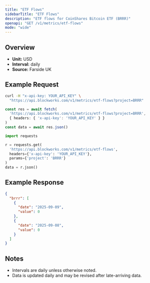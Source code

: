 ```yaml
---
title: "ETF Flows"
sidebarTitle: "ETF Flows"
description: "ETF flows for CoinShares Bitcoin ETF (BRRR)"
openapi: "GET /v1/metrics/etf-flows"
mode: "wide"
---
```


## Overview

- **Unit:** USD
- **Interval:** daily
- **Source:** Farside UK

## Example Request

<CodeGroup>

```bash cURL
curl -H "x-api-key: YOUR_API_KEY" \
  "https://api.blockworks.com/v1/metrics/etf-flows?project=BRRR"
```

```typescript TypeScript
const res = await fetch(
  'https://api.blockworks.com/v1/metrics/etf-flows?project=BRRR',
  { headers: { 'x-api-key': 'YOUR_API_KEY' } }
)
const data = await res.json()
```

```python Python
import requests

r = requests.get(
  'https://api.blockworks.com/v1/metrics/etf-flows',
  headers={'x-api-key': 'YOUR_API_KEY'},
  params={'project': 'BRRR'}
)
data = r.json()
```

</CodeGroup>

## Example Response

```json
{
  "brrr": [
    {
      "date": "2025-09-09",
      "value": 0
    },
    {
      "date": "2025-09-08",
      "value": 0
    }
  ]
}
```

## Notes
- Intervals are daily unless otherwise noted.
- Data is updated daily and may be revised after late-arriving data.